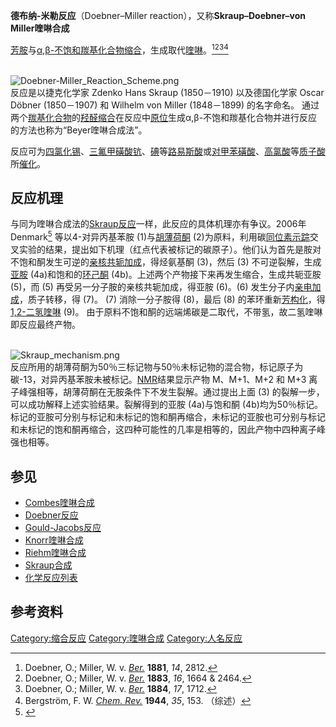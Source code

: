 '''德布纳-米勒反应'''（Doebner–Miller reaction），又称'''Skraup–Doebner–von Miller喹啉合成'''

[[芳基|芳]][[胺|胺]]与[[α,β-不饱和羰基化合物|α,β-不饱和羰基化合物]][[缩合|缩合]]，生成取代[[喹啉|喹啉]]。<ref>Doebner, O.; Miller, W. v. ''[[Chemische_Berichte|Ber.]]'' '''1881''', ''14'', 2812.</ref><ref>Doebner, O.; Miller, W. v. ''[[Chemische_Berichte|Ber.]]'' '''1883''', ''16'', 1664 & 2464.</ref><ref>Doebner, O.; Miller, W. v. ''[[Chemische_Berichte|Ber.]]'' '''1884''', ''17'', 1712.</ref><ref>Bergström, F. W. ''[[Chem._Rev.|Chem. Rev.]]'' '''1944''', ''35'', 153. （综述）</ref>

<br />
[[Image:Doebner-Miller_Reaction_Scheme.png|center]]
<br />

反应是以捷克化学家 Zdenko Hans Skraup (1850－1910) 以及德国化学家 Oscar Döbner (1850－1907) 和 Wilhelm von Miller (1848－1899) 的名字命名。 通过两个[[羰基化合物|羰基化合物]]的[[羟醛缩合|羟醛缩合]]在反应中[[原位|原位]]生成α,β-不饱和羰基化合物并进行反应的方法也称为“Beyer喹啉合成法”。

反应可为[[四氯化锡|四氯化锡]]、[[三氟甲磺酸钪|三氟甲磺酸钪]]、[[碘|碘]]等[[路易斯酸|路易斯酸]]或[[对甲苯磺酸|对甲苯磺酸]]、[[高氯酸|高氯酸]]等[[质子酸|质子酸]]所[[催化|催化]]。

== 反应机理 ==
与同为喹啉合成法的[[Skraup反应|Skraup反应]]一样，此反应的具体机理亦有争议。2006年 Denmark<ref>{{cite journal en|title=On the Mechanism of the Skraup-Doebner-Von Miller Quinoline Synthesis|author=Scott E. Denmark and Srikanth Venkatraman|journal=[[J._Org._Chem.|J. Org. Chem.]]|year=2006|volume=71|issue=4|pages=1668–1676|doi=10.1021/jo052410h}}</ref> 等以4-对异丙基苯胺 (1)与[[胡薄荷酮|胡薄荷酮]] (2)为原料，利用碳[[同位素示踪|同位素示踪]]交叉实验的结果，提出如下机理（红点代表被标记的碳原子）。他们认为首先是胺对不饱和酮发生可逆的[[亲核共轭加成|亲核共轭加成]]，得烃氨基酮 (3)，然后 (3) 不可逆裂解，生成[[亚胺|亚胺]] (4a)和饱和的[[环己酮|环己酮]] (4b)。上述两个产物接下来再发生缩合，生成共轭亚胺 (5)，而 (5) 再受另一分子胺的亲核共轭加成，得亚胺 (6)。(6) 发生分子内[[亲电加成|亲电加成]]，质子转移，得 (7)。 (7) 消除一分子胺得 (8)，最后 (8) 的苯环重新[[芳构化|芳构化]]，得[[1,2-二氢喹啉|1,2-二氢喹啉]] (9)。 由于原料不饱和酮的远端烯碳是二取代，不带氢，故二氢喹啉即反应最终产物。

<br />
[[Image:Skraup_mechanism.png|center]]
<br />

反应所用的胡薄荷酮为50％三标记物与50％未标记物的混合物，标记原子为碳-13，对异丙基苯胺未被标记。[[NMR|NMR]]结果显示产物 M、M+1、M+2 和 M+3 离子峰强相等，胡薄荷酮在无胺条件下不发生裂解。通过提出上面 (3) 的裂解一步，可以成功解释上述实验结果。裂解得到的亚胺 (4a)与饱和酮 (4b)均为50％标记。标记的亚胺可分别与标记和未标记的饱和酮再缩合，未标记的亚胺也可分别与标记和未标记的饱和酮再缩合，这四种可能性的几率是相等的，因此产物中四种离子峰强也相等。

==参见==
* [[Combes喹啉合成|Combes喹啉合成]]
* [[Doebner反应|Doebner反应]]
* [[Gould-Jacobs反应|Gould-Jacobs反应]]
* [[Knorr喹啉合成|Knorr喹啉合成]]
* [[Riehm喹啉合成|Riehm喹啉合成]]
* [[Skraup合成|Skraup合成]]
* [[化学反应列表|化学反应列表]]

==参考资料==
{{Reflist}}

[[Category:缩合反应|Category:缩合反应]]
[[Category:喹啉合成|Category:喹啉合成]]
[[Category:人名反应|Category:人名反应]]
